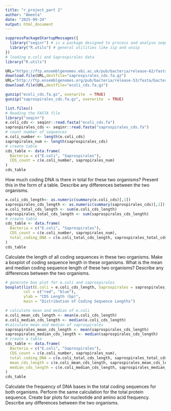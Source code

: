 ```yaml
---
title: "r_project_part 2"
author: "Ameeta"
date: "2025-09-24"
output: html_document
---
```


```r
suppressPackageStartupMessages({
  library("seqinr") # is a package designed to process and analyse sequence data.
  library("R.utils") # general utilities like zip and unzip
})
# loading e.coli and Saprospirales data 
library("R.utils")

URL="https://ftp.ensemblgenomes.ebi.ac.uk/pub/bacteria/release-62/fasta/bacteria_58_collection/saprospirales_bacterium_gca_003448025/cds/Saprospirales_bacterium_gca_003448025.ASM344802v1.cds.all.fa.gz"
download.file(URL,destfile="saprospirales_cds.fa.gz")
URL="http://ftp.ensemblgenomes.org/pub/bacteria/release-53/fasta/bacteria_0_collection/escherichia_coli_str_k_12_substr_mg1655_gca_000005845/cds/Escherichia_coli_str_k_12_substr_mg1655_gca_000005845.ASM584v2.cds.all.fa.gz"
download.file(URL,destfile="ecoli_cds.fa.gz")

gunzip("ecoli_cds.fa.gz", overwrite  = TRUE)
gunzip("saprospirales_cds.fa.gz", overwrite  = TRUE)

list.files()
# Reading the FASTA file 
library("seqinr")
e.coli_cds <- seqinr::read.fasta("ecoli_cds.fa")
saprospirales_cds <- seqinr::read.fasta("saprospirales_cds.fa")
# count number of sequences 
e.coli_number <- length(e.coli_cds)
sapropirales_num <- length(saprospirales_cds)
# create table 
cds_table <- data.frame(
  Bacteria = c("E.coli", "Saprospirales"),
  CDS_count = c(e.coli_number, sapropirales_num)
)
cds_table


```
How much coding DNA is there in total for these two organisms? Present this in the form of a table. Describe any differences between the two organisms.
```r
e.coli_cds_length<- as.numeric(summary(e.coli_cds)[,1])
saprospirales_cds_length <- as.numeric(summary(saprospirales_cds)[,1])
e.coli_total_cds_length <- sum(e.coli_cds_length)
saprospirales_total_cds_length <- sum(saprospirales_cds_length)
# create table 
cds_table <- data.frame(
  Bacteria = c("E.coli", "Saprospirales"),
  CDS_count = c(e.coli_number, sapropirales_num),
  total_coding_DNA = c(e.coli_total_cds_length, saprospirales_total_cds_length)
)
cds_table
```
Calculate the length of all coding sequences in these two organisms. Make a boxplot of coding sequence length in these organisms. What is the mean and median coding sequence length of these two organisms? Describe any differences between the two organisms.
```r
# generate box plot for e.coli and saprospirales
boxplot(list(E.coli = e.coli_cds_length, Saprospirales = saprospirales_cds_length),
        col = c("red", "blue"),
        ylab = "CDS Length (bp)",
        main = "Distribution of Coding Sequence Lengths")

# calculate mean and median of e.coli 
e.coli_mean_cds_length <- mean(e.coli_cds_length)
e.coli_median_cds_length <- median(e.coli_cds_length)
#calculate mean and median of saprospirales
saprospirales_mean_cds_length <- mean(saprospirales_cds_length)
saprospirales_median_cds_length <- median(saprospirales_cds_length)
# create a table 
cds_table <- data.frame(
  Bacteria = c("E.coli", "Saprospirales"),
  CDS_count = c(e.coli_number, sapropirales_num),
  total_coding_DNA = c(e.coli_total_cds_length, saprospirales_total_cds_length),
  mean_cds_length = c(e.coli_mean_cds_length, saprospirales_mean_cds_length),
  median_cds_length = c(e.coli_median_cds_length, saprospirales_median_cds_length)
)
cds_table

```
Calculate the frequency of DNA bases in the total coding sequences for both organisms. Perform the same calculation for the total protein sequence. Create bar plots for nucleotide and amino acid frequency. Describe any differences between the two organisms.
```r

```

